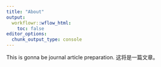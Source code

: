 ```yaml
---
title: "About"
output:
  workflowr::wflow_html:
    toc: false
editor_options:
  chunk_output_type: console
---
```


This is gonna be journal article preparation.
这将是一篇文章。
